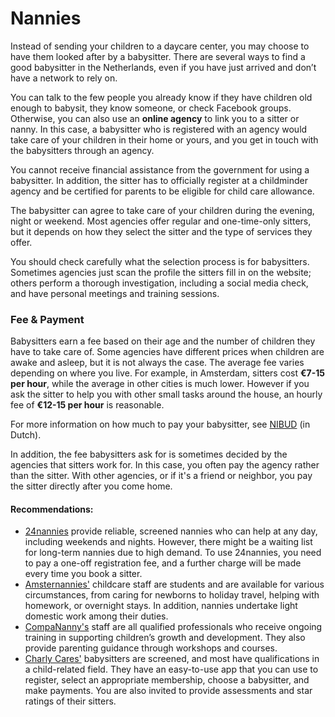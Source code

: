 <meta id="nannies" title="Nannies" />

# Nannies

Instead of sending your children to a daycare center, you may choose to have them looked after by a babysitter. There are several ways to find a good babysitter in the Netherlands, even if you have just arrived and don’t have a network to rely on.

You can talk to the few people you already know if they have children old enough to babysit, they know someone, or check Facebook groups. Otherwise, you can also use an **online agency** to link you to a sitter or nanny. In this case, a babysitter who is registered with an agency would take care of your children in their home or yours, and you get in touch with the babysitters through an agency.

<callout>
    You cannot receive financial assistance from the government for using a
    babysitter. In addition, the sitter has to officially register at a
    childminder agency and be certified for parents to be eligible for child
    care allowance.
</callout>

The babysitter can agree to take care of your children during the evening, night or weekend. Most agencies offer regular and one-time-only sitters, but it depends on how they select the sitter and the type of services they offer.

You should check carefully what the selection process is for babysitters. Sometimes agencies just scan the profile the sitters fill in on the website; others perform a thorough investigation, including a social media check, and have personal meetings and training sessions.

### Fee & Payment

Babysitters earn a fee based on their age and the number of children they have to take care of. Some agencies have different prices when children are awake and asleep, but it is not always the case. The average fee varies depending on where you live. For example, in Amsterdam, sitters cost **€7-15 per hour**, while the average in other cities is much lower. However if you ask the sitter to help you with other small tasks around the house, an hourly fee of **€12-15 per hour** is reasonable.

For more information on how much to pay your babysitter, see [NIBUD](https://www.nibud.nl/consumenten/hoeveel-betaal-ik-de-oppas/) (in Dutch).

In addition, the fee babysitters ask for is sometimes decided by the agencies that sitters work for. In this case, you often pay the agency rather than the sitter. With other agencies, or if it's a friend or neighbor, you pay the sitter directly after you come home.

#### Recommendations:

-   [24nannies](https://www.24nannies.nl/) provide reliable, screened nannies who can help at any day, including weekends and nights. However, there might be a waiting list for long-term nannies due to high demand. To use 24nannies, you need to pay a one-off registration fee, and a further charge will be made every time you book a sitter.
-   [Amsternannies'](https://amsternannies.nl/) childcare staff are students and are available for various circumstances, from caring for newborns to holiday travel, helping with homework, or overnight stays. In addition, nannies undertake light domestic work among their duties.
-   [CompaNanny's](http://www.compananny.com/nl) staff are all qualified professionals who receive ongoing training in supporting children’s growth and development. They also provide parenting guidance through workshops and courses.
-   [Charly Cares'](https://www.charlycares.com/en) babysitters are screened, and most have qualifications in a child-related field. They have an easy-to-use app that you can use to register, select an appropriate membership, choose a babysitter, and make payments. You are also invited to provide assessments and star ratings of their sitters.
